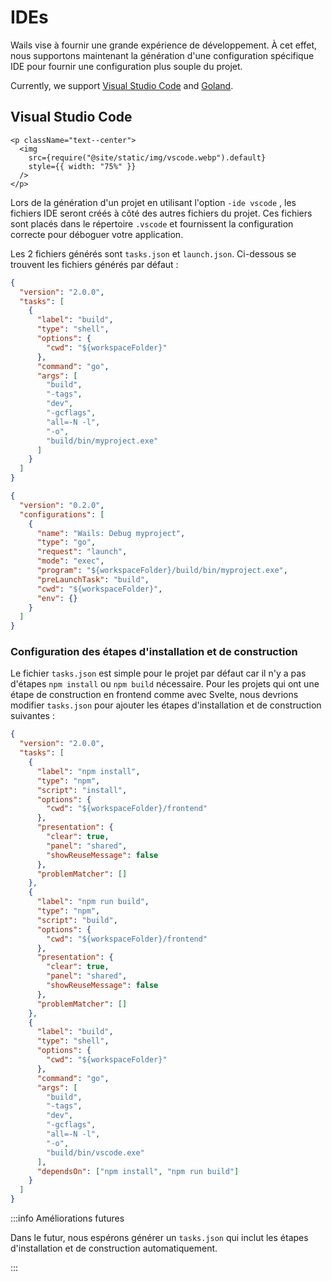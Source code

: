 # IDEs

Wails vise à fournir une grande expérience de développement. À cet effet, nous supportons maintenant la génération d'une configuration spécifique IDE pour fournir une configuration plus souple du projet.

Currently, we support [Visual Studio Code](https://code.visualstudio.com/) and [Goland](https://www.jetbrains.com/go/).

## Visual Studio Code

```mdx-code-block
<p className="text--center">
  <img
    src={require("@site/static/img/vscode.webp").default}
    style={{ width: "75%" }}
  />
</p>
```

Lors de la génération d'un projet en utilisant l'option `-ide vscode` , les fichiers IDE seront créés à côté des autres fichiers du projet. Ces fichiers sont placés dans le répertoire `.vscode` et fournissent la configuration correcte pour déboguer votre application.

Les 2 fichiers générés sont `tasks.json` et `launch.json`. Ci-dessous se trouvent les fichiers générés par défaut :

```json title="tasks.json"
{
  "version": "2.0.0",
  "tasks": [
    {
      "label": "build",
      "type": "shell",
      "options": {
        "cwd": "${workspaceFolder}"
      },
      "command": "go",
      "args": [
        "build",
        "-tags",
        "dev",
        "-gcflags",
        "all=-N -l",
        "-o",
        "build/bin/myproject.exe"
      ]
    }
  ]
}
```

```json title="launch.json"
{
  "version": "0.2.0",
  "configurations": [
    {
      "name": "Wails: Debug myproject",
      "type": "go",
      "request": "launch",
      "mode": "exec",
      "program": "${workspaceFolder}/build/bin/myproject.exe",
      "preLaunchTask": "build",
      "cwd": "${workspaceFolder}",
      "env": {}
    }
  ]
}
```

### Configuration des étapes d'installation et de construction

Le fichier `tasks.json` est simple pour le projet par défaut car il n'y a pas d'étapes `npm install` ou `npm build` nécessaire. Pour les projets qui ont une étape de construction en frontend comme avec Svelte, nous devrions modifier `tasks.json` pour ajouter les étapes d'installation et de construction suivantes :

```json title="tasks.json"
{
  "version": "2.0.0",
  "tasks": [
    {
      "label": "npm install",
      "type": "npm",
      "script": "install",
      "options": {
        "cwd": "${workspaceFolder}/frontend"
      },
      "presentation": {
        "clear": true,
        "panel": "shared",
        "showReuseMessage": false
      },
      "problemMatcher": []
    },
    {
      "label": "npm run build",
      "type": "npm",
      "script": "build",
      "options": {
        "cwd": "${workspaceFolder}/frontend"
      },
      "presentation": {
        "clear": true,
        "panel": "shared",
        "showReuseMessage": false
      },
      "problemMatcher": []
    },
    {
      "label": "build",
      "type": "shell",
      "options": {
        "cwd": "${workspaceFolder}"
      },
      "command": "go",
      "args": [
        "build",
        "-tags",
        "dev",
        "-gcflags",
        "all=-N -l",
        "-o",
        "build/bin/vscode.exe"
      ],
      "dependsOn": ["npm install", "npm run build"]
    }
  ]
}
```

:::info Améliorations futures

Dans le futur, nous espérons générer un `tasks.json` qui inclut les étapes d'installation et de construction automatiquement.

:::
